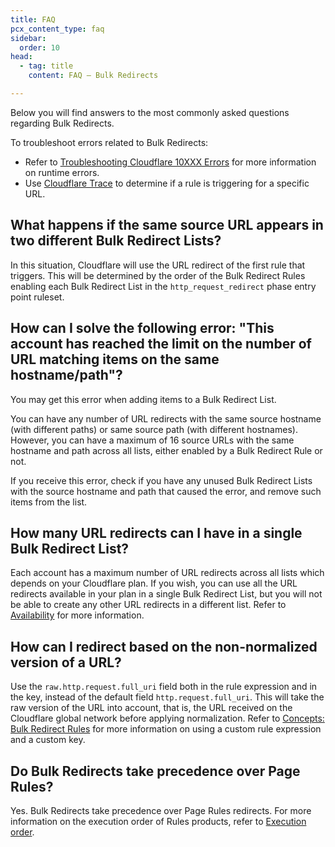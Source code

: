 ```yaml
---
title: FAQ
pcx_content_type: faq
sidebar:
  order: 10
head:
  - tag: title
    content: FAQ — Bulk Redirects

---
```



Below you will find answers to the most commonly asked questions regarding Bulk Redirects.

To troubleshoot errors related to Bulk Redirects:

* Refer to [Troubleshooting Cloudflare 10XXX Errors](/support/troubleshooting/cloudflare-errors/troubleshooting-cloudflare-10xxx-errors/) for more information on runtime errors.
* Use [Cloudflare Trace](/fundamentals/security/trace-request/) to determine if a rule is triggering for a specific URL.

## What happens if the same source URL appears in two different Bulk Redirect Lists?

In this situation, Cloudflare will use the URL redirect of the first rule that triggers. This will be determined by the order of the Bulk Redirect Rules enabling each Bulk Redirect List in the `http_request_redirect` phase entry point ruleset.

## How can I solve the following error: "This account has reached the limit on the number of URL matching items on the same hostname/path"?

You may get this error when adding items to a Bulk Redirect List.

You can have any number of URL redirects with the same source hostname (with different paths) or same source path (with different hostnames). However, you can have a maximum of 16 source URLs with the same hostname and path across all lists, either enabled by a Bulk Redirect Rule or not.

If you receive this error, check if you have any unused Bulk Redirect Lists with the source hostname and path that caused the error, and remove such items from the list.

## How many URL redirects can I have in a single Bulk Redirect List?

Each account has a maximum number of URL redirects across all lists which depends on your Cloudflare plan. If you wish, you can use all the URL redirects available in your plan in a single Bulk Redirect List, but you will not be able to create any other URL redirects in a different list. Refer to [Availability](/rules/url-forwarding/#availability) for more information.

## How can I redirect based on the non-normalized version of a URL?

Use the `raw.http.request.full_uri` field both in the rule expression and in the key, instead of the default field `http.request.full_uri`. This will take the raw version of the URL into account, that is, the URL received on the Cloudflare global network before applying <GlossaryTooltip term="URL normalization">normalization</GlossaryTooltip>. Refer to [Concepts: Bulk Redirect Rules](/rules/url-forwarding/bulk-redirects/concepts/#bulk-redirect-rules) for more information on using a custom rule expression and a custom key.

## Do Bulk Redirects take precedence over Page Rules?

Yes. Bulk Redirects take precedence over Page Rules redirects. For more information on the execution order of Rules products, refer to [Execution order](/rules/url-forwarding/#execution-order).
